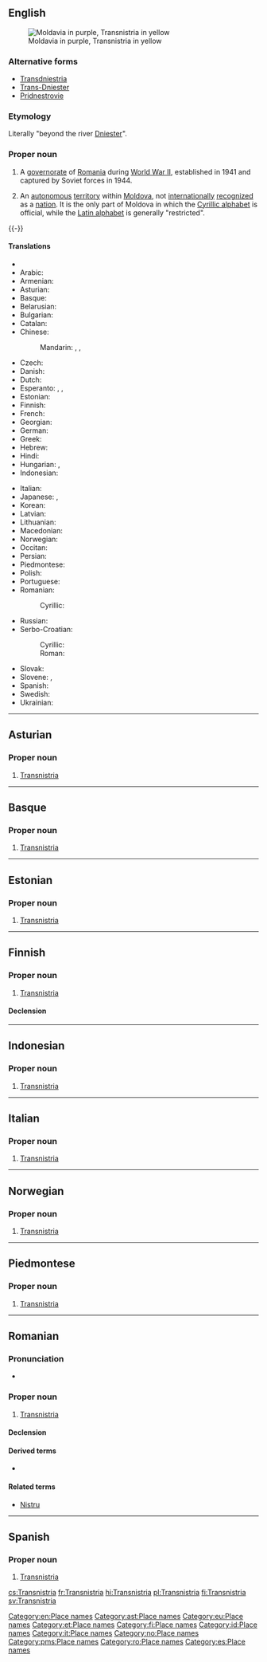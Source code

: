 ==English==
{{wikipedia}}
[[Image:Transnistria-map.png|thumb|right|Moldavia in purple, Transnistria in yellow]]

===Alternative forms===
* [[Transdniestria]]
* [[Trans-Dniester]]
* [[Pridnestrovie]]

===Etymology===
Literally "beyond the river [[Dniester]]".

===Proper noun===
{{en-proper noun}}

# {{historical}} A [[governorate]] of [[Romania]] during [[World War II]], established in 1941 and captured by Soviet forces in 1944.
# An [[autonomous]] [[territory]] within [[Moldova]], not [[internationally]] [[recognized]] as a [[nation]]. It is the only part of Moldova in which the [[Cyrillic alphabet]] is official, while the [[Latin alphabet]] is generally "restricted".

{{-}}

====Translations====
{{trans-top|Transnistria, an autonomous territory in Moldova}}
* {{trreq|ab}}
* Arabic: {{t-|ar|ترانسنيستريا|f|tr=transnistriya|sc=Arab}}
* Armenian: {{t-|hy|Մերձդնեստր|tr=Merjdnestr}}
* Asturian: {{t-|ast|Transnistria|f}}
* Basque: {{t-|eu|Transnistria}}
* Belarusian: {{t-|be|Прыднястроўе|n|tr=Prydnjastróŭje}}
* Bulgarian: {{t-|bg|Приднестровие|n|tr=Pridnestróvie}}
* Catalan: {{t-|ca|Transnístria|f}}
* Chinese:
*: Mandarin: {{t|cmn|涅斯特里亞|sc=Hani}}, {{t|cmn|涅斯特里亚|tr=Nièsītèlǐyà|sc=Hani}}, {{t|cmn|德涅斯特河沿岸|tr=Dénièsītèhéyán'àn|sc=Hans}}
* Czech: {{t-|cs|Podněstří}}
* Danish: {{t-|da|Transnistrien}}
* Dutch: {{t-|nl|Trans-Nistrië}}
* Esperanto: {{t-|eo|Ĉednestrio}}, {{t-|eo|Transdnestrio}}, {{t-|eo|Transnistrio}}
* Estonian: {{t-|et|Transnistria}}
* Finnish: {{t+|fi|Transnistria}}
* French: {{t+|fr|Transnistrie|f}}
* Georgian: {{t-|ka|დნესტრისპირეთი|tr=dnestrispiret'i|sc=Geor}}
* German: {{t-|de|Transnistrien|n}}
* Greek: {{t-|el|Υπερδνειστερία|f}}
* Hebrew: {{t-|he|טרנסניסטריה|f}}
* Hindi: {{t+|hi|ट्रान्सनिस्ट्रिया|m|tr=ṭrānsnisṭriyā|sc=Deva}}
* Hungarian: {{t-|hu|Dnyeszter-mellék}}, {{t-|hu|Transznisztria}}
* Indonesian: {{t-|id|Transnistria}}
{{trans-mid}}
* Italian: {{t-|it|Transnistria|f}}
* Japanese: {{t-|ja|沿ドニエストル共和国|tr=えんドニエストルきょうわこく, en-Doniesutoru-kyōwakoku}}, {{t-|ja|沿ドニエストル|tr=En-Doniesutoru|sc=Jpan}}
* Korean: {{t-|ko|트란스니스트리아|tr=Teuranseuniseuteuria|sc=Hang}}
* Latvian: {{t-|lv|Piedņestra|f}}
* Lithuanian: {{t+|lt|Padniestrė|f}}
* Macedonian: {{t-|mk|Придњестровие|n|tr=Pridnjestróvie}}
* Norwegian: {{t-|no|Transnistria|n}}
* Occitan: {{t-|oc|Transnístria|f}}
* Persian: {{t-|fa|ترنسنیستریا|tr=Transnistriyâ|sc=fa-Arab}}
* Piedmontese: {{tø|pms|Transnistria|f}}
* Polish: {{t+|pl|Naddniestrze|n}}
* Portuguese: {{t+|pt|Transnístria|f}}
* Romanian: {{t-|ro|Transnistria|f}}
*: Cyrillic: {{t-|ro|Транснистриа|f|sc=Cyrl}}
* Russian: {{t+|ru|Приднестровье|n|tr=Pridnestróvje}}
* Serbo-Croatian:
*: Cyrillic: {{t-|sh|Придњестровље|n|sc=Cyrl}}
*: Roman: {{t-|sh|Pridnjestrovlje|n}}
* Slovak: {{t-|sk|Podnestersko|n}}
* Slovene: {{t-|sl|Transnistrija|f}}, {{t-|sl|Pridnjestrovje|n}}
* Spanish: {{t-|es|Transnistria|f}}
* Swedish: {{t+|sv|Transnistrien}}
* Ukrainian: {{t-|uk|Придністров'я|n|tr=Prydnistróv'ja}}
{{trans-bottom}}

[[Category:en:Place names]]

----

==Asturian==
{{wikipedia|lang=ast}}

===Proper noun===
{{head|ast|proper noun|g=f}}

# [[#English|Transnistria]]

[[Category:ast:Place names]]

----

==Basque==
{{wikipedia|lang=eu}}

===Proper noun===
{{head|eu|proper noun}}

# [[#English|Transnistria]]

[[Category:eu:Place names]]

----

==Estonian==
{{wikipedia|lang=et}}

===Proper noun===
{{head|et|proper noun}}

# [[#English|Transnistria]]

[[Category:et:Place names]]

----

==Finnish==
{{wikipedia|lang=fi}}

===Proper noun===
{{fi-proper noun}}

# [[#English|Transnistria]]

====Declension====
{{fi-decl-kulkija|Transnistri|nopl=1}}

[[Category:fi:Place names]]

----

==Indonesian==
{{wikipedia|lang=id}}

===Proper noun===
{{head|id|proper noun|g=}}

# [[#English|Transnistria]]

[[Category:id:Place names]]

----

==Italian==
{{wikipedia|lang=it}}

===Proper noun===
{{it-proper noun|g=f}}

# [[#English|Transnistria]]

[[Category:it:Place names]]

----

==Norwegian==
{{wikipedia|lang=no}}

===Proper noun===
{{head|no|proper noun|g=n}}

# [[#English|Transnistria]]

[[Category:no:Place names]]

----

==Piedmontese==
{{wikipedia|lang=pms}}

===Proper noun===
{{head|pms|proper noun|g=f}}

# [[#English|Transnistria]]

[[Category:pms:Place names]]

----

==Romanian==
{{wikipedia|lang=ro}}

===Pronunciation===
* {{IPA|[transˈni.stri.a]|lang=ro}}

===Proper noun===
{{head|ro|proper noun|g=f}}

# [[#English|Transnistria]]

====Declension====
{{ro-country|gend=f|Transnistriei}}

====Derived terms====
* {{l|ro|transnistrian}}

====Related terms====
* [[Nistru]] {{qualifier|river}}

[[Category:ro:Place names]]

----

==Spanish==
{{wikipedia|lang=es}}

===Proper noun===
{{es-proper noun|f}}

# [[#English|Transnistria]]

[[Category:es:Place names]]

[[cs:Transnistria]]
[[fr:Transnistria]]
[[hi:Transnistria]]
[[pl:Transnistria]]
[[fi:Transnistria]]
[[sv:Transnistria]]